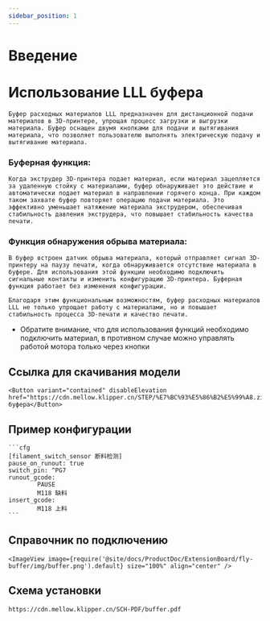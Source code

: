 ```yaml
---
sidebar_position: 1
---
```



# Введение

# Использование LLL буфера

 	Буфер расходных материалов LLL предназначен для дистанционной подачи материалов в 3D-принтере, упрощая процесс загрузки и выгрузки материала. Буфер оснащен двумя кнопками для подачи и вытягивания материала, что позволяет пользователю выполнять электрическую подачу и вытягивание материала.

### Буферная функция:

 	Когда экструдер 3D-принтера подает материал, если материал зацепляется за удаленную стойку с материалами, буфер обнаруживает это действие и автоматически подает материал в направлении горячего конца. При каждом таком захвате буфер повторяет операцию подачи материала. Это эффективно уменьшает натяжение материала экструдером, обеспечивая стабильность давления экструдера, что повышает стабильность качества печати.

### Функция обнаружения обрыва материала:

 	В буфер встроен датчик обрыва материала, который отправляет сигнал 3D-принтеру на паузу печати, когда обнаруживается отсутствие материала в буфере. Для использования этой функции необходимо подключить сигнальные контакты и изменить конфигурацию 3D-принтера. Буферная функция работает без изменения конфигурации.

 	Благодаря этим функциональным возможностям, буфер расходных материалов LLL не только упрощает работу с материалами, но и повышает стабильность процесса 3D-печати и качество печати.



* Обратите внимание, что для использования функций необходимо подключить материал, в противном случае можно управлять работой мотора только через кнопки

## Ссылка для скачивания модели

    <Button variant="contained" disableElevation href="https://cdn.mellow.klipper.cn/STEP/%E7%BC%93%E5%86%B2%E5%99%A8.zip">Модель буфера</Button>


## Пример конфигурации

    ```cfg
    [filament_switch_sensor 断料检测]
    pause_on_runout: true
    switch_pin: ^PG7
    runout_gcode:
            PAUSE
            M118 缺料
    insert_gcode:
            M118 上料
    ```

## Справочник по подключению

    <ImageView image={require('@site/docs/ProductDoc/ExtensionBoard/fly-buffer/img/buffer.png').default} size="100%" align="center" />


## Схема установки

```bash
https://cdn.mellow.klipper.cn/SCH-PDF/buffer.pdf
```